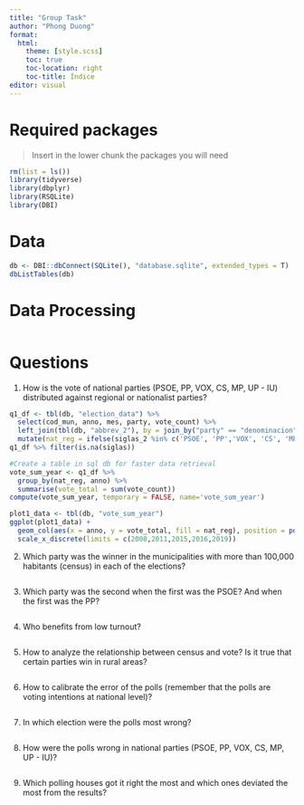 ```yaml
---
title: "Group Task"
author: "Phong Duong"
format:
  html:
    theme: [style.scss]
    toc: true
    toc-location: right
    toc-title: Índice
editor: visual
---
```


# Required packages

> Insert in the lower chunk the packages you will need

```r
rm(list = ls()) 
library(tidyverse)
library(dbplyr)
library(RSQLite)
library(DBI)
```

# Data

```r
db <- DBI::dbConnect(SQLite(), "database.sqlite", extended_types = T)
dbListTables(db)
```

# Data Processing

```r

```

# Questions

1.  How is the vote of national parties (PSOE, PP, VOX, CS, MP, UP - IU) distributed against regional or nationalist parties?

```r
q1_df <- tbl(db, "election_data") %>% 
  select(cod_mun, anno, mes, party, vote_count) %>% 
  left_join(tbl(db, "abbrev_2"), by = join_by("party" == "denominacion")) %>% 
  mutate(nat_reg = ifelse(siglas_2 %in% c('PSOE', 'PP','VOX', 'CS', 'MP', 'UP-IU'),'national', 'regional'))
q1_df %>% filter(is.na(siglas))
```

```r
#Create a table in sql db for faster data retrieval
vote_sum_year <- q1_df %>% 
  group_by(nat_reg, anno) %>% 
  summarise(vote_total = sum(vote_count)) 
compute(vote_sum_year, temporary = FALSE, name='vote_sum_year')
```

```r
plot1_data <- tbl(db, "vote_sum_year") 
ggplot(plot1_data) +
  geom_col(aes(x = anno, y = vote_total, fill = nat_reg), position = position_dodge2()) +
  scale_x_discrete(limits = c(2008,2011,2015,2016,2019))
```

2.  Which party was the winner in the municipalities with more than 100,000 habitants (census) in each of the elections?

```r

```

3.  Which party was the second when the first was the PSOE? And when the first was the PP?

```r

```

4.  Who benefits from low turnout?

```r

```

5.  How to analyze the relationship between census and vote? Is it true that certain parties win in rural areas?

```r

```

6.  How to calibrate the error of the polls (remember that the polls are voting intentions at national level)?

```r

```

7.  In which election were the polls most wrong?

```r

```

8.  How were the polls wrong in national parties (PSOE, PP, VOX, CS, MP, UP - IU)?

```r

```

9.  Which polling houses got it right the most and which ones deviated the most from the results?

```r

```
